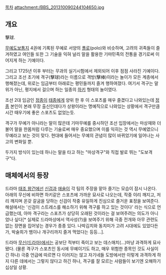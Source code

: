 [[목차]]
attachment:/BBS_201310090244104650.jpg
== 개요 ==
擊球. 

[[무예도보통지]] 4권에 기록된 무예로 서양의 [[폴로]](polo)와 비슷하며, 고려의 귀족들이 즐겨하였고 여인들 또한 그 기술을 익혀 널리 말을 활용한 기마민족의 전통을 경기로써 이어지게 하는 기예이다. 

그리고 1725년 이후 부터는 무과의 실기시험에서 제외되어 이후 점점 사라진 기예이다. 그리고 조선 초기에 격구(擊球)라는 이름으로 격방(擊棒)이라는 놀이가 모든 계층에서 행해졌는데, 위로는 임금부터 아래로는 평민들까지 즐겨 행하여졌다. 여기서 격구는 말위가 아닌, 평지에서 걸으며 하는 일종의 [[하키]] 형태의 놀이였다.

조선 2대 임금인 [[정종]]이 [[태종]]에게 양위 한 후 이 스포츠를 매우 즐겼다고 나와있는데 [[정종]] 본인이 본래 무장 출신인데다가 상왕이라는 명예직으로 나와있는 상황에서 격구만큼 시간 때우기에 좋은 스포츠도 없었는듯.

격구가 무예가 아니라는 말이 많은데 기마무예를 중시하던 조선 입장에서는 마상재와 더불어 말을 한몸처럼 다루는 기술로써 매우 중요했으며 이를 익히는 것 역시 무예였으니 무예라고 보는 것이 맞다. 현대에 들어서는 무예의 관념이 많이 바뀌었기에 일어나는 사고의 변화일 뿐.

두가지 방식이 있는데 하나는 말을 타고 하는 "마상격구"와 직접 발로 뛰는 "도보격구"다.

== 매체에서의 등장 ==

드라마 [[태조 왕건]]에선 [[신검]]과 [[애술]]이 각 팀의 주장을 맡아 즐기는 모습이 잠시 나온다. 아래의 무신에 비하면 하키같은 스포츠에 가까운 묘사로 나오는데, 작중 이리 깨지고, 저리 깨지며 온갖 갈굼을 당하는 신검이 작중 유일하게 진심으로 즐거운 표정을 보여준다. 해설에서는 '신검이 스트레스를 해소하기 위해 격구를 하고 있는 것이다' 라는 식으로 언급했는데, 아마 격구라는 스포츠가 상당히 오래된 것이라는 걸 보여주려는 의도가 아니었나 싶다[* 실제로 드라마상에서 역사성(?)을 보여주기 위해 극중 전개와 아무 관련도 없는 장면을 집어넣는 경우가 종종 있다. 나박김치와 동치미가 고려 시대에도 있었다든가, 박술희가 뱀이나 개구리까지 즐겨 먹었다는 등등...].

드라마 [[무신(드라마)]]에서는 공보단 적부터 죽이고 보는 데스매치(...)마냥 과격하게 묘사됐다. (물론 격구가 스포츠인 동시에 무예이기도 하고, 매우 위험한 종목인 것도 사실이긴 하나) 극중 언급에 따르면 다 이러지는 않고 자기네들 도방에서만 이렇게 과격하게 하지 다른 데에서는 그렇지 않다고 하긴 하나, 격구를 잘 모르는 사람들이 보기엔 오해하기 십상일 상황.
